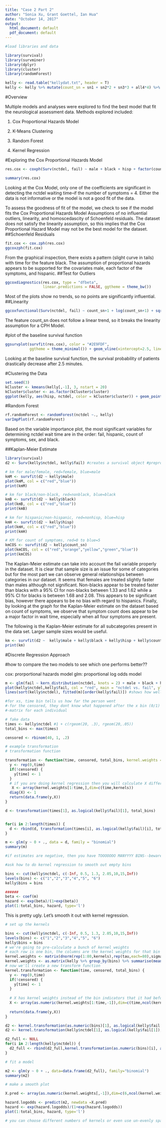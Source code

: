 ```yaml
---
title: "Case 2 Part 2"
author: "Sonia Xu, Grant Goettel, Ian Hua"
date: "October 14, 2017"
output:
  html_document: default
  pdf_document: default
---
```


<!--- Week 2: Report #1 on the case study introduced the previous week is due by Wed class time.  These reports should be done using LaTeX or RMarkdown and submitted electronically. They should be clear, concise and contain plots and descriptions of the exploratory/descriptive analyses along with an analysis plan including relevant references.  The lecture time will be devoted to providing details on statistical approaches relevant to the case study, and will not have time for the teams to work together or be a detailed question/answer session (Monday’s class is devoted to such things).  It is expected that the teams will devote substantial time out of class.

CASE STUDY 2: 

BACKGROUND: Study of time to critical neurological assessment for patients with stroke-like symptoms who are admitted to the emergency room.  A possible predictor is number of major stroke symptoms reported, ranging from 0 to 4.  Treatment for acute stroke includes thrombolytic therapy, which can potentially improve neurological functioning for ischemic stroke patients if administered soon after symptom onset (within 3 hours).  Since treating patients quickly is critically important for their long-term prognosis, minimizing the times from symptom onset to emergency room (ED) arrival, from ED arrival to diagnosis, and from diagnosis to treatment is of paramount concern.

INTEREST: Factors predictive of the time to critical neurological assessment following admission to the ED for n=335 patients with mild to moderate motor impairment.  The goal of the analysis is to perform inferences on the impact of clinical presentation, gender and race on time to neurological assessment.  Clinical presentation is measured as a count of reported major stroke symptoms, including headache, loss of motor skills or weakness, trouble talking or understanding, and vision problems.

Variable key: 
nctdel = min of neurologist time to assessment & CT scan from arrival at ER
fail = 1 if got neurologist/CT scan & 0 otherwise
male = 1 if male, 0=female
black = 1 if black, 0=not black 
hisp = 1 if hispanic, 0=not hispanic
sn1 = 0/1 indicator 1 main symptom
sn2 = 0/1 indicator 2 main symptoms
sn3 = 0/1 indicator 3 main symptoms 
all4 = 0/1 indicator all 4 main symptoms
--->
```r
#load libraries and data

library(survival)
library(survminer)
library(dplyr)
library(cluster)
library(randomForest)

kelly <- read.table("kellydat.txt", header = T)
kelly <- kelly %>% mutate(count_sn = sn1 + sn2*2 + sn3*3 + all4*4) %>% select(-c(sn1, sn2, sn3, all4))
```
#Overview

Multiple models and analyses were explored to find the best model that fit the neurological assessment data. Methods explored included:

1. Cox Proportional Hazards Model

2. K-Means Clustering

3. Random Forest

4. Kernel Regression

#Exploring the Cox Proportional Hazards Model
```r
res.cox <- coxph(Surv(nctdel, fail) ~ male + black + hisp + factor(count_sn), data =  kelly)

summary(res.cox)
```
Looking at the Cox Model, only one of the coefficients are significant in detecting the nctdel waiting time--if the number of symptoms = 4. Either the data is not informative or the model is not a good fit of the data.

To assess the goodness of fit of the model, we check to see if the model fits the Cox Proportional Hazards Model Assumptions of no influential outliers, linearity, and homoscedascity of Schoenfeld residuals. The dataset does not satisfy the linearity assumption, so this implies that the Cox Proportional Hazard Model may not be the best model for the dataset.    
##Schoenfeld Residuals
```r
fit.cox <- cox.zph(res.cox)
ggcoxzph(fit.cox)
```
From the graphical inspection, there exists a pattern (slight curve in tails) with time for the feature black. The assumption of proportional hazards appears to be supported for the covariates male, each factor of the symptoms, and hispanic.
##Test for Outliers
```r
ggcoxdiagnostics(res.cox, type = "dfbeta",
                 linear.predictions = FALSE, ggtheme = theme_bw())
```
Most of the plots show no trends, so no points are significantly influential.
##Linearity
```r
ggcoxfunctional(Surv(nctdel, fail) ~ count_sn+1 + log(count_sn+1) + sqrt(count_sn+1), data = kelly)
```
The feature count_sn does not follow a linear trend, so it breaks the linearity assumption for a CPH Model.



#plot of the baseline survival function
```r
ggsurvplot(survfit(res.cox), color = "#2E9FDF",
           ggtheme = theme_minimal()) + geom_vline(xintercept=2.5, linetype="dashed", color = "red", size=1)
```

Looking at the baseline survival function, the survival probability of patients drastically decrease after 2.5 minutes. 


#Clustering the Data
```r
set.seed(3)
kCluster <- kmeans(kelly[,-1], 3, nstart = 20)
kCluster$cluster <- as.factor(kCluster$cluster)
ggplot(kelly, aes(hisp, nctdel, color = kCluster$cluster)) + geom_point()
```

#Random Forest
```r
rf.randomForest <- randomForest(nctdel ~., kelly)
varImpPlot(rf.randomForest)
```
Based on the variable importance plot, the most significant variables for determining nctdel wait time are in the order: fail, hispanic, count of symptoms, sex, and black.

##Kaplan-Meier Estimate
```r
library(survival)
d2 <- Surv(kelly$nctdel, kelly$fail) #creates a survival object #preprocessed version of the data

# km for male/female, red=female, blue=male
kmM <- survfit(d2 ~ kelly$male)
plot(kmM, col = c("red","blue"))
print(kmM)

# km for black/non-black, red=nonblack, blue=black
kmB <- survfit(d2 ~ kelly$black)
plot(kmB, col = c("red","blue"))
print(kmB)

# km for hispanic/non-hispanic, red=nonhisp, blue=hisp
kmH <- survfit(d2 ~ kelly$hisp)
plot(kmH, col = c("red","blue"))
print(kmH)

# KM for count of symptoms, red=0 to blue=5
kmCOS <- survfit(d2 ~ kelly$count_sn)
plot(kmCOS, col = c("red","orange","yellow","green","blue"))
print(kmCOS)
```
The Kaplan-Meier estimate can take into account the fail variable properly in the dataset. It is clear that sample size is an issue for some of categories but for the most part we can observe general relationships between categories in our dataset. It seems that females are treated slightly faster than males although not significant. Non-blacks appear to be treated faster than blacks with a 95% CI for non-blacks between 1.33 and 1.62 while a 95% CI for blacks is between 1.68 and 2.08. This appears to be significant bias, however there appears to be no bias with regard to hispanics. Finally, by looking at the graph for the Kaplan-Meier estimate on the dataset based on count of symptoms, we observe that symptom count does appear to be a major factor in wait time, especially when all four symptoms are present. 

The following is the Kaplan-Meier estimate for all subcategories present in the data set. Larger sample sizes would be useful.
```r
km <- survfit(d2 ~  kelly$male + kelly$black + kelly$hisp + kelly$count_sn)
print(km)
```

#Discrete Regression Approach

#how to compare the two models to see which one performs better??

cox: prorportional hazards model
glm: proportional log odds model


```r
m <- glm(fail ~ kern_distribution(nctdel, knots = 2) + male + black + hisp + count_sn, data = kelly, family = "binomial")
plot(kelly$nctdel,kelly$fail, col = "red", main = "nctdel vs. fail", ylab = "fail", xlab = "nctdel") #plots the true data
lines(sort(kelly$nctdel), fitted(m)[order(kelly$fail)]) #shows how well the model fits the true data

#for xs, time bin tells us how far the person went
#-for the censored, they dont know what happened after the x bin (0/1)
#-matrix for each individual
```

```r
# fake data
times <- kelly$nctdel #1 + c(rgeom(20, .3), rgeom(20,.05))
total_bins <- max(times)

censored <- rbinom(40, 1, .2)

# example transformation
# transformation function

transformation <- function(time, censored, total_bins, kernel.weights = bins) {
  y <- rep(0,time)
  if(!censored) {
    y[time] <- 1
  }
  # if you are doing kernel regression then you will calculate X differently here (using the kernels)
   X <- array(kernel.weights[1:time,],dim=c(time,kernels))
  diag(X) <- 1
  return(data.frame(y,X))
}

d <- transformation(times[1], as.logical(kelly$fail)[1], total_bins)


for(i in 2:length(times)) {
  d <- rbind(d, transformation(times[i], as.logical(kelly$fail)[i], total_bins))
}

m <- glm(y ~ 0 + ., data = d, family = "binomial")
summary(m)

#if estimates are negative, then you have TOOOOOOO MANYYYY BINS--beware, you can either 1. reduce # of bins or 2. use kernel regression

#ask how to do kernel regression to smooth out empty bins

bins <- cut(kelly$nctdel, c(-Inf, 0.5, 1.3, 2.05,10,15,Inf))
levels(bins) <- c("1","2","3","4","5", "6")
kelly$bins = bins

######
beta <- coef(m)
hazard <- exp(beta)/(1+exp(beta))
plot(1:total_bins, hazard, type='l')
```
This is pretty ugly. Let's smooth it out with kernel regression.

```r
# set up the kernels

bins <- cut(kelly$nctdel, c(-Inf, 0.5, 1.3, 2.05,10,15,Inf))
levels(bins) <- c("1","2","3","4","5", "6")
kelly$bins = bins
# we're going to pre-calculate a bunch of kernel weights
# each row is one bin, the columns are the kernel weights for that bin
kernel.weights <- matrix(dnorm(rep(1:80,kernels),rep(tau,each=80),sigma), ncol=kernels)
kernel.weights <- as.matrix(kelly %>% group_by(bins) %>% summarise(mean(nctdel),mean(male), mean(black), mean(hisp), mean(count_sn)))
# now we'll create a new transform function
kernel.transformation <- function(time, censored, total_bins) {
  y <- rep(0,time)
  if(!censored) {
    y[time] <- 1
  }
  
  # X has kernel weights instead of the bin indicators that it had before
  X <- array(as.numeric(kernel.weights[1:time,-1]),dim=c(time,ncol(kernel.weights)-1)) ###how to translate this line??
  
  return(data.frame(y,X))
}

d2 <- kernel.transformation(as.numeric(bins)[1], as.logical(kelly$fail[1]), nlevels(bins))
d2 <- kernel.transformation(kelly$nctdel[1], as.logical(kelly$fail[1]), nrows(kelly), ncol(kernel.weights))

d2_full <- NULL
for(i in 2:length(kelly$nctdel)) {
  d2_full <- rbind(d2_full,kernel.transformation(as.numeric(bins)[i], as.logical(kelly$fail[i]), nlevels(bins)))
}
```

```r
# fit a model

m2 <- glm(y ~ 0 + ., data=data.frame(d2_full), family="binomial")
summary(m2)

# make a smooth plot

X.pred <- array(as.numeric(kernel.weights[,-1]),dim=c(6,ncol(kernel.weights)-1))

hazard.logodds <- predict(m2, newdata =X.pred)
hazard <- exp(hazard.logodds)/(1+exp(hazard.logodds))
plot(1:total_bins, hazard, type='l')

# you can choose different numbers of kernels or even use un-evenly spaced kernels to capture more detail early on where you have more data.
```